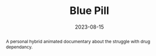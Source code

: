---
title: Blue Pill 
tags:
    - music
    - sound_design
abstract: A personal hybrid animated documentary about the struggle with drug dependancy.
role: Composer / Sound Designer
date: 2023-08-15
client: Pan Yanling
media_type: Documentary
link: https://www.youtube.com/watch?v=1w-FYCK_3qo
---